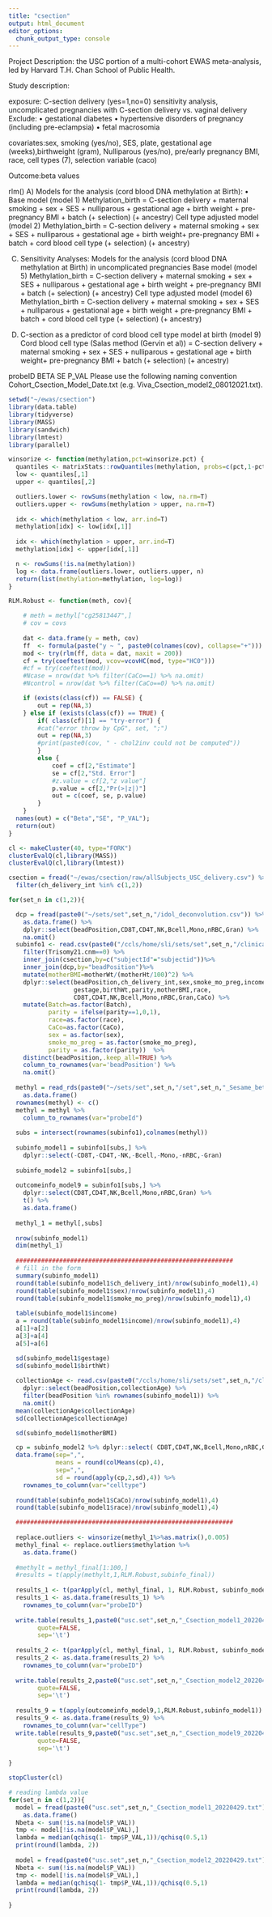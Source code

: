 ```yaml
---
title: "csection"
output: html_document
editor_options: 
  chunk_output_type: console
---
```


Project Description: the USC portion of a multi-cohort EWAS meta-analysis, led by Harvard T.H. Chan School of Public Health. 

Study description:

exposure:
C-section delivery (yes=1,no=0) 
sensitivity analysis, uncomplicated pregnancies with C-section delivery vs. vaginal delivery
Exclude:
•	gestational diabetes 
•	hypertensive disorders of pregnancy (including pre-eclampsia) 
•	fetal macrosomia 

covariates:sex, smoking (yes/no), SES, plate, gestational age (weeks),birthweight (gram), Nulliparous (yes/no), pre/early pregnancy BMI, race, cell types (7), selection variable (caco)

Outcome:beta values

rlm() 
A)	Models for the analysis (cord blood DNA methylation at Birth):
•	Base model (model 1)
Methylation_birth = C-section delivery + maternal smoking + sex + SES + nulliparous + gestational age + birth weight + pre-pregnancy BMI + batch (+ selection) (+ ancestry)
Cell type adjusted model (model 2)
Methylation_birth = C-section delivery + maternal smoking + sex + SES + nulliparous + gestational age + birth weight+ pre-pregnancy BMI + batch + cord blood cell type (+ selection) (+ ancestry)

C)	Sensitivity Analyses: Models for the analysis (cord blood DNA methylation at Birth) in uncomplicated pregnancies
Base model (model 5)
Methylation_birth = C-section delivery + maternal smoking + sex + SES + nulliparous + gestational age + birth weight + pre-pregnancy BMI + batch (+ selection) (+ ancestry)
Cell type adjusted model (model 6)
Methylation_birth = C-section delivery + maternal smoking + sex + SES + nulliparous + gestational age + birth weight + pre-pregnancy BMI + batch + cord blood cell type (+ selection) (+ ancestry)

E) C-section as a predictor of cord blood cell type model at birth (model 9)
Cord blood cell type (Salas method (Gervin et al)) = C-section delivery + maternal smoking + sex + SES + nulliparous + gestational age + birth weight+ pre-pregnancy BMI + batch (+ selection) (+ ancestry)

probeID
BETA
SE
P_VAL
Please use the following naming convention Cohort_Csection_Model_Date.txt (e.g. Viva_Csection_model2_08012021.txt). 

```r

setwd("~/ewas/csection")
library(data.table)
library(tidyverse)
library(MASS) 
library(sandwich) 
library(lmtest) 
library(parallel) 

winsorize <- function(methylation,pct=winsorize.pct) {
  quantiles <- matrixStats::rowQuantiles(methylation, probs=c(pct,1-pct), na.rm=T)
  low <- quantiles[,1]
  upper <- quantiles[,2]

  outliers.lower <- rowSums(methylation < low, na.rm=T)
  outliers.upper <- rowSums(methylation > upper, na.rm=T)
  
  idx <- which(methylation < low, arr.ind=T)
  methylation[idx] <- low[idx[,1]]
  
  idx <- which(methylation > upper, arr.ind=T)
  methylation[idx] <- upper[idx[,1]]

  n <- rowSums(!is.na(methylation))
  log <- data.frame(outliers.lower, outliers.upper, n)
  return(list(methylation=methylation, log=log))
}

RLM.Robust <- function(meth, cov){

    # meth = methyl["cg25813447",]
    # cov = covs
  
    dat <- data.frame(y = meth, cov)
    ff  <- formula(paste("y ~ ", paste0(colnames(cov), collapse="+")))
    mod <- try(rlm(ff, data = dat, maxit = 200))
    cf = try(coeftest(mod, vcov=vcovHC(mod, type="HC0")))
    #cf = try(coeftest(mod))
    #Ncase = nrow(dat %>% filter(CaCo==1) %>% na.omit)
    #Ncontrol = nrow(dat %>% filter(CaCo==0) %>% na.omit)

  	if (exists(class(cf)) == FALSE) {
  		out = rep(NA,3)
  	} else if (exists(class(cf)) == TRUE) {
  		if( class(cf)[1] == "try-error") {
  		#cat("error throw by CpG", set, ";")
  		out = rep(NA,3)
  		#print(paste0(cov, " - chol2inv could not be computed"))
  		} 
  		else {
  			coef = cf[2,"Estimate"]
  			se = cf[2,"Std. Error"]
  			#z.value = cf[2,"z value"]
  			p.value = cf[2,"Pr(>|z|)"]
  			out = c(coef, se, p.value) 
  		}
    }
  names(out) = c("Beta","SE", "P_VAL"); 
  return(out) 
}

cl <- makeCluster(40, type="FORK")
clusterEvalQ(cl,library(MASS))
clusterEvalQ(cl,library(lmtest))

csection = fread("~/ewas/csection/raw/allSubjects_USC_delivery.csv") %>%
  filter(ch_delivery_int %in% c(1,2))

for(set_n in c(1,2)){

  dcp = fread(paste0("~/sets/set",set_n,"/idol_deconvolution.csv")) %>%
    as.data.frame() %>%
    dplyr::select(beadPosition,CD8T,CD4T,NK,Bcell,Mono,nRBC,Gran) %>%
    na.omit()
  subinfo1 <- read.csv(paste0("/ccls/home/sli/sets/set",set_n,"/clinical_variables.csv")) %>%
    filter(Trisomy21.cnm==0) %>%
    inner_join(csection,by=c("subjectId"="subjectid"))%>%
    inner_join(dcp,by="beadPosition")%>%
    mutate(motherBMI=motherWt/(motherHt/100)^2) %>%
    dplyr::select(beadPosition,ch_delivery_int,sex,smoke_mo_preg,income,Batch,
                  gestage,birthWt,parity,motherBMI,race,
                  CD8T,CD4T,NK,Bcell,Mono,nRBC,Gran,CaCo) %>%
    mutate(Batch=as.factor(Batch),
           parity = ifelse(parity==1,0,1),
           race=as.factor(race),
           CaCo=as.factor(CaCo),
           sex = as.factor(sex),
           smoke_mo_preg = as.factor(smoke_mo_preg),
           parity = as.factor(parity))  %>%
    distinct(beadPosition,.keep_all=TRUE) %>%
    column_to_rownames(var='beadPosition') %>%
    na.omit()
  
  methyl = read_rds(paste0("~/sets/set",set_n,"/set",set_n,"_Sesame_beta_imputed.rds")) %>%
    as.data.frame() 
  rownames(methyl) <- c()
  methyl = methyl %>%
    column_to_rownames(var="probeId")
  
  subs = intersect(rownames(subinfo1),colnames(methyl))
  
  subinfo_model1 = subinfo1[subs,] %>%
    dplyr::select(-CD8T,-CD4T,-NK,-Bcell,-Mono,-nRBC,-Gran)
  
  subinfo_model2 = subinfo1[subs,]
  
  outcomeinfo_model9 = subinfo1[subs,] %>%
    dplyr::select(CD8T,CD4T,NK,Bcell,Mono,nRBC,Gran) %>%
    t() %>%
    as.data.frame()
  
  methyl_1 = methyl[,subs]
  
  nrow(subinfo_model1)  
  dim(methyl_1)
  
  ############################################################  
  # fill in the form
  summary(subinfo_model1)
  round(table(subinfo_model1$ch_delivery_int)/nrow(subinfo_model1),4)  
  round(table(subinfo_model1$sex)/nrow(subinfo_model1),4)  
  round(table(subinfo_model1$smoke_mo_preg)/nrow(subinfo_model1),4)  
  
  table(subinfo_model1$income)
  a = round(table(subinfo_model1$income)/nrow(subinfo_model1),4)  
  a[1]+a[2]
  a[3]+a[4]
  a[5]+a[6]

  sd(subinfo_model1$gestage)
  sd(subinfo_model1$birthWt)
  
  collectionAge <- read.csv(paste0("/ccls/home/sli/sets/set",set_n,"/clinical_variables.csv")) %>%
    dplyr::select(beadPosition,collectionAge) %>%
    filter(beadPosition %in% rownames(subinfo_model1)) %>%
    na.omit()
  mean(collectionAge$collectionAge)  
  sd(collectionAge$collectionAge)      

  sd(subinfo_model1$motherBMI)

  cp = subinfo_model2 %>% dplyr::select( CD8T,CD4T,NK,Bcell,Mono,nRBC,Gran) 
  data.frame(sep=",",
             means = round(colMeans(cp),4),
             sep=",",
             sd = round(apply(cp,2,sd),4)) %>%
    rownames_to_column(var="celltype")
    
  round(table(subinfo_model1$CaCo)/nrow(subinfo_model1),4)  
  round(table(subinfo_model1$race)/nrow(subinfo_model1),4)  

  ############################################################
       
  replace.outliers <- winsorize(methyl_1%>%as.matrix(),0.005)
  methyl_final <- replace.outliers$methylation %>% 
    as.data.frame()
  
  #methylt = methyl_final[1:100,] 
  #results = t(apply(methylt,1,RLM.Robust,subinfo_final))
  
  results_1 <- t(parApply(cl, methyl_final, 1, RLM.Robust, subinfo_model1)) 
  results_1 <- as.data.frame(results_1) %>%
    rownames_to_column(var="probeID") 
  
  write.table(results_1,paste0("usc.set",set_n,"_Csection_model1_20220429.txt"),
        quote=FALSE,
        sep='\t')  
  
  results_2 <- t(parApply(cl, methyl_final, 1, RLM.Robust, subinfo_model2)) 
  results_2 <- as.data.frame(results_2) %>%
    rownames_to_column(var="probeID") 
  
  write.table(results_2,paste0("usc.set",set_n,"_Csection_model2_20220429.txt"),
        quote=FALSE,
        sep='\t')  
  
  results_9 = t(apply(outcomeinfo_model9,1,RLM.Robust,subinfo_model1))
  results_9 <- as.data.frame(results_9) %>%
    rownames_to_column(var="cellType") 
  write.table(results_9,paste0("usc.set",set_n,"_Csection_model9_20220429.txt"),
        quote=FALSE,
        sep='\t')  
  
}

stopCluster(cl)

# reading lambda value
for(set_n in c(1,2)){
  model = fread(paste0("usc.set",set_n,"_Csection_model1_20220429.txt")) %>%
    as.data.frame()
  Nbeta <- sum(!is.na(model$P_VAL))
  tmp <- model[!is.na(model$P_VAL),]
  lambda = median(qchisq(1- tmp$P_VAL,1))/qchisq(0.5,1)
  print(round(lambda, 2))
  
  model = fread(paste0("usc.set",set_n,"_Csection_model2_20220429.txt"))
  Nbeta <- sum(!is.na(model$P_VAL))
  tmp <- model[!is.na(model$P_VAL),]
  lambda = median(qchisq(1- tmp$P_VAL,1))/qchisq(0.5,1)
  print(round(lambda, 2))
  
}


```

